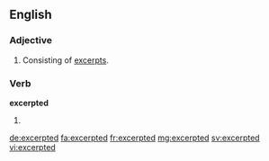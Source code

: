 ==English==

===Adjective===
{{en-adj}}

# Consisting of [[excerpt]]s.

===Verb===
'''excerpted'''

# {{en-past of|excerpt}}

[[de:excerpted]]
[[fa:excerpted]]
[[fr:excerpted]]
[[mg:excerpted]]
[[sv:excerpted]]
[[vi:excerpted]]